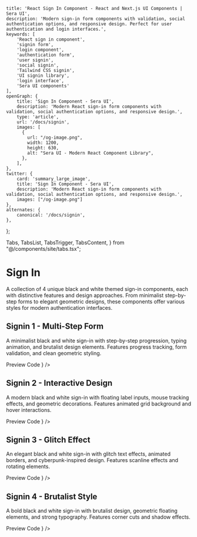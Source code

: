     title: 'React Sign In Component - React and Next.js UI Components | Sera UI',
    description: 'Modern sign-in form components with validation, social authentication options, and responsive design. Perfect for user authentication and login interfaces.',
    keywords: [
        'React sign in component',
        'signin form',
        'login component',
        'authentication form',
        'user signin',
        'social signin',
        'Tailwind CSS signin',
        'UI signin library',
        'login interface',
        'Sera UI components'
    ],
    openGraph: {
        title: 'Sign In Component - Sera UI',
        description: 'Modern React sign-in form components with validation, social authentication options, and responsive design.',
        type: 'article',
        url: '/docs/signin',
        images: [
          {
            url: "/og-image.png",
            width: 1200,
            height: 630,
            alt: "Sera UI - Modern React Component Library",
          },
        ],
    },
    twitter: {
        card: 'summary_large_image',
        title: 'Sign In Component - Sera UI',
        description: 'Modern React sign-in form components with validation, social authentication options, and responsive design.',
        images: ["/og-image.png"]
    },
    alternates: {
        canonical: '/docs/signin',
    },
};

  Tabs,
  TabsList,
  TabsTrigger,
  TabsContent,
} from "@/components/site/tabs.tsx";



# Sign In <AI dir="left"/>

A collection of 4 unique black and white themed sign-in components, each with distinctive features and design approaches. From minimalist step-by-step forms to elegant geometric designs, these components offer various styles for modern authentication interfaces.

## Signin 1 - Multi-Step Form
A minimalist black and white sign-in with step-by-step progression, typing animation, and brutalist design elements. Features progress tracking, form validation, and clean geometric styling.

<Tabs defaultValue="preview" className="">
  <TabsList>
    <TabsTrigger value="preview">Preview</TabsTrigger>
    <TabsTrigger value="code">Code</TabsTrigger>
  </TabsList>
  <TabsContent value="preview">
    <ComponentRenderer component={<Signin1 />} />
  </TabsContent>
  <TabsContent value="code">
    <CodeBlock filePath="src/app/docs/signin/signin1.tsx" />
  </TabsContent>
</Tabs>

## Signin 2 - Interactive Design
A modern black and white sign-in with floating label inputs, mouse tracking effects, and geometric decorations. Features animated grid background and hover interactions.

<Tabs defaultValue="preview" className="">
  <TabsList>
    <TabsTrigger value="preview">Preview</TabsTrigger>
    <TabsTrigger value="code">Code</TabsTrigger>
  </TabsList>
  <TabsContent value="preview">
    <ComponentRenderer component={<Signin2 />} />
  </TabsContent>
  <TabsContent value="code">
    <CodeBlock filePath="src/app/docs/signin/signin2.tsx" />
  </TabsContent>
</Tabs>

## Signin 3 - Glitch Effect
An elegant black and white sign-in with glitch text effects, animated borders, and cyberpunk-inspired design. Features scanline effects and rotating elements.

<Tabs defaultValue="preview" className="">
  <TabsList>
    <TabsTrigger value="preview">Preview</TabsTrigger>
    <TabsTrigger value="code">Code</TabsTrigger>
  </TabsList>
  <TabsContent value="preview">
    <ComponentRenderer component={<Signin3 />} />
  </TabsContent>
  <TabsContent value="code">
    <CodeBlock filePath="src/app/docs/signin/signin3.tsx" />
  </TabsContent>
</Tabs>

## Signin 4 - Brutalist Style
A bold black and white sign-in with brutalist design, geometric floating elements, and strong typography. Features corner cuts and shadow effects.

<Tabs defaultValue="preview" className="">
  <TabsList>
    <TabsTrigger value="preview">Preview</TabsTrigger>
    <TabsTrigger value="code">Code</TabsTrigger>
  </TabsList>
  <TabsContent value="preview">
    <ComponentRenderer component={<Signin4 />} />
  </TabsContent>
  <TabsContent value="code">
    <CodeBlock filePath="src/app/docs/signin/signin4.tsx" />
  </TabsContent>
</Tabs>
